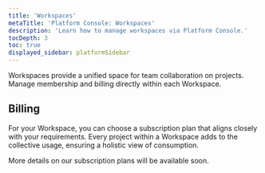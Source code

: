 ```yaml
---
title: 'Workspaces'
metaTitle: 'Platform Console: Workspaces'
description: 'Learn how to manage workspaces via Platform Console.'
tocDepth: 3
toc: true
displayed_sidebar: platformSidebar
---
```


<TopBlock>

Workspaces provide a unified space for team collaboration on projects. Manage membership and billing directly within each Workspace.

</TopBlock>

## Billing

For your Workspace, you can choose a subscription plan that aligns closely with your requirements. Every project within a Workspace adds to the collective usage, ensuring a holistic view of consumption.

More details on our subscription plans will be available soon.
